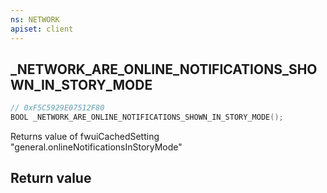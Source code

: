 ```yaml
---
ns: NETWORK
apiset: client
---
```

## _NETWORK_ARE_ONLINE_NOTIFICATIONS_SHOWN_IN_STORY_MODE

```c
// 0xF5C5929E07512F80
BOOL _NETWORK_ARE_ONLINE_NOTIFICATIONS_SHOWN_IN_STORY_MODE();
```

Returns value of fwuiCachedSetting "general.onlineNotificationsInStoryMode"


## Return value